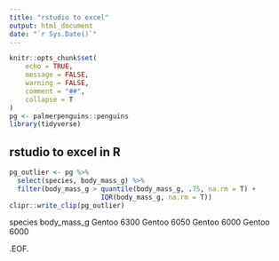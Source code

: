 ```yaml
---
title: "rstudio to excel"
output: html_document
date: "`r Sys.Date()`"
---
```


```r
knitr::opts_chunk$set(
	echo = TRUE,
	message = FALSE,
	warning = FALSE,
	comment = "##",
	collapse = T
)
pg <- palmerpenguins::penguins
library(tidyverse)
```

## rstudio to excel in R

```r
pg_outlier <- pg %>% 
  select(species, body_mass_g) %>% 
  filter(body_mass_g > quantile(body_mass_g, .75, na.rm = T) + 
                       IQR(body_mass_g, na.rm = T))
clipr::write_clip(pg_outlier)
```

species	body_mass_g
Gentoo	6300
Gentoo	6050
Gentoo	6000
Gentoo	6000

.EOF.